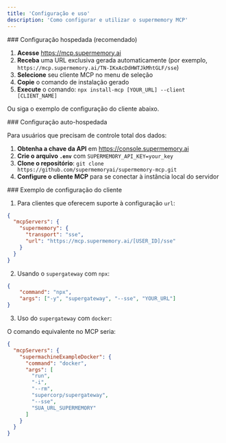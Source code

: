 ```yaml
---
title: 'Configuração e uso'
description: 'Como configurar e utilizar o supermemory MCP'
---
```


<div id="hosted-setup-recommended">
  ### Configuração hospedada (recomendado)
</div>

1. **Acesse** https://mcp.supermemory.ai
2. **Receba** uma URL exclusiva gerada automaticamente (por exemplo, `https://mcp.supermemory.ai/TN-IKxAcDdHWTJkMhtGLF/sse`)
3. **Selecione** seu cliente MCP no menu de seleção
4. **Copie** o comando de instalação gerado
5. **Execute** o comando: `npx install-mcp [YOUR_URL] --client [CLIENT_NAME]`

Ou siga o exemplo de configuração do cliente abaixo.

<div id="self-hosted-configuration">
  ### Configuração auto-hospedada
</div>

Para usuários que precisam de controle total dos dados:

1. **Obtenha a chave da API** em https://console.supermemory.ai
2. **Crie o arquivo `.env`** com `SUPERMEMORY_API_KEY=your_key`
3. **Clone o repositório**: `git clone https://github.com/supermemoryai/supermemory-mcp.git`
4. **Configure o cliente MCP** para se conectar à instância local do servidor

<div id="client-configuration-example">
  ### Exemplo de configuração do cliente
</div>

1. Para clientes que oferecem suporte à configuração `url`:

```json
{
  "mcpServers": {
    "supermemory": {
      "transport": "sse",
      "url": "https://mcp.supermemory.ai/[USER_ID]/sse"
    }
  }
}
```

2. Usando o `supergateway` com `npx`:

```json
{
    "command": "npx",
    "args": ["-y", "supergateway", "--sse", "YOUR_URL"]
}
```

3. Uso do `supergateway` com `docker`:

O comando equivalente no MCP seria:

```json
{
  "mcpServers": {
    "supermachineExampleDocker": {
      "command": "docker",
      "args": [
        "run",
        "-i",
        "--rm",
        "supercorp/supergateway",
        "--sse",
        "SUA_URL_SUPERMEMORY"
      ]
    }
  }
}
```
